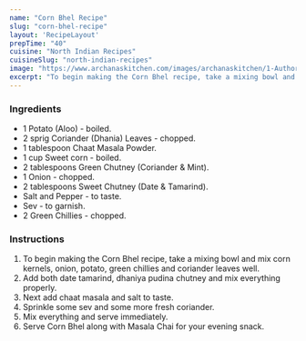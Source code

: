 ---
name: "Corn Bhel Recipe"
slug: "corn-bhel-recipe"
layout: 'RecipeLayout'
prepTime: "40"
cuisine: "North Indian Recipes"
cuisineSlug: "north-indian-recipes"
image: "https://www.archanaskitchen.com/images/archanaskitchen/1-Author/Pooja_Thakur/Corn_Bhel.jpg"
excerpt: "To begin making the Corn Bhel recipe, take a mixing bowl and mix corn kernels, onion, potato, green chillies and coriander leaves well"
---

### Ingredients

- 1 Potato (Aloo) - boiled.
- 2 sprig Coriander (Dhania) Leaves - chopped.
- 1 tablespoon Chaat Masala Powder.
- 1 cup Sweet corn - boiled.
- 2 tablespoons Green Chutney (Coriander & Mint).
- 1 Onion - chopped.
- 2 tablespoons Sweet Chutney (Date & Tamarind).
- Salt and Pepper - to taste.
- Sev - to garnish.
- 2 Green Chillies - chopped.

### Instructions

1. To begin making the Corn Bhel recipe, take a mixing bowl and mix corn kernels, onion, potato, green chillies and coriander leaves well.
1. Add both date tamarind, dhaniya pudina chutney and mix everything properly.
1. Next add chaat masala and salt to taste.
1. Sprinkle some sev and some more fresh coriander.
1. Mix everything and serve immediately.
1. Serve Corn Bhel along with Masala Chai for your evening snack.
